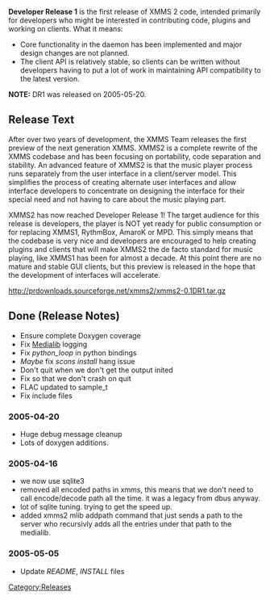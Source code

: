 {{Navbar}}

'''Developer Release 1''' is the first release of XMMS 2 code, intended primarily for developers who might be interested in contributing code, plugins and working on clients. What it means:

* Core functionality in the daemon has been implemented and major design changes are not planned.
* The client API is relatively stable, so clients can be written without developers having to put a lot of work in maintaining API compatibility to the latest version.

'''NOTE:''' DR1 was released on 2005-05-20.

== Release Text ==
After over two years of development, the XMMS Team releases the first preview of the next generation XMMS. XMMS2 is a complete rewrite of the XMMS codebase and has been focusing on portability, code separation and stability. An advanced feature of XMMS2 is that the music player process runs separately from the user interface in a client/server model. This simplifies the process of creating alternate user interfaces and allow interface developers to concentrate on designing the interface for their special need and not having to care about the music playing part.

XMMS2 has now reached Developer Release 1! The target audience for this release is developers, the player is NOT yet ready for public consumption or for replacing XMMS1, RythmBox, AmaroK or MPD. This simply means that the codebase is very nice and developers are encouraged to help creating plugins and clients that will make XMMS2 the de facto standard for music playing, like XMMS1 has been for almost a decade. At this point there are no mature and stable GUI clients, but this preview is released in the hope that the development of interfaces will accelerate. 

http://prdownloads.sourceforge.net/xmms2/xmms2-0.1DR1.tar.gz

== Done (Release Notes) ==
* Ensure complete Doxygen coverage
* Fix [[Component:Medialib | Medialib]] logging
* Fix ''python_loop'' in python bindings
* ''Maybe'' fix ''scons install'' hang issue
* Don't quit when we don't get the output inited {{Bug|157}}
* Fix so that we don't crash on quit {{Bug|158}}
* FLAC updated to sample_t
* Fix include files {{Bug|93}}

=== 2005-04-20 ===
* Huge debug message cleanup
* Lots of doxygen additions.

=== 2005-04-16 ===
* we now use sqlite3
* removed all encoded paths in xmms, this means that we don't need to call encode/decode path all the time. it was a legacy from dbus anyway.
* lot of sqlite tuning. trying to get the speed up.
* added xmms2 mlib addpath command that just sends a path to the server who recursivly adds all the entries under that path to the medialib.

=== 2005-05-05 ===
* Update ''README'', ''INSTALL'' files



[[Category:Releases]]
